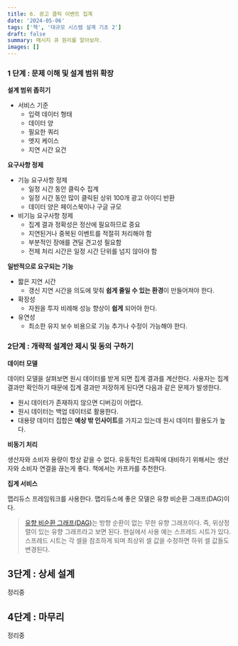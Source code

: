 ```yaml
---
title: 6. 광고 클릭 이벤트 집계
date: '2024-05-06'
tags: ['책', '대규모 시스템 설계 기초 2']
draft: false
summary: 메시지 큐 원리를 알아보자.
images: []
---
```


### 1 단계 : 문제 이해 및 설계 범위 확장

**설계 범위 좁히기**

- 서비스 기준
  - 입력 데이터 형태
  - 데이터 양
  - 필요한 쿼리
  - 엣지 케이스
  - 지연 시간 요건

**요구사항 정제**

- 기능 요구사항 정제
  - 일정 시간 동안 클릭수 집계
  - 일정 시간 동안 많이 클릭된 상위 100개 광고 아이디 반환
  - 데이터 양은 페이스북이나 구글 규모
- 비기능 요구사항 정제
  - 집계 결과 정확성은 정산에 필요하므로 중요
  - 지연된거나 중복된 이벤트를 적절히 처리해야 함
  - 부분적인 장애를 견딜 견고성 필요함
  - 전체 처리 시간은 일정 시간 단위를 넘지 않아야 함

**일반적으로 요구되는 기능**

- 짧은 지연 시간
  - 갱신 지연 시간을 의도에 맞춰 **쉽게 줄일 수 있는 환경**이 만들어져야 한다.
- 확장성
  - 자원을 투자 비례해 성능 향상이 **쉽게** 되어야 한다.
- 유연성
  - 최소한 유지 보수 비용으로 기능 추가나 수정이 가능해야 한다.

### 2단계 : 개략적 설계안 제시 및 동의 구하기

**데이터 모델**

데이터 모델을 살펴보면 원시 데이터를 받게 되면 집계 결과를 계산한다. 사용자는 집계 결과만 확인하기 때문에 집계 결과만 저장하게 된다면 다음과 같은 문제가 발생한다.

- 원시 데이터가 존재하지 않으면 디버깅이 어렵다.
- 원시 데이터는 백업 데이터로 활용한다.
- 대용량 데이터 집합은 **예상 밖 인사이트**를 가지고 있는데 원시 데이터 활용도가 높다.

**비동기 처리**

생산자와 소비자 용량이 항상 같을 수 없다. 유동적인 트래픽에 대비하기 위해서는 생산자와 소비자 연결을 끊는게 좋다. 책에서는 카프카를 추천한다.

**집계 서비스**

맵리듀스 프레임워크를 사용한다. 맵리듀스에 좋은 모델은 유향 비순환 그래프(DAG)이다.

> [유향 비순환 그래프(DAG)](https://ko.wikipedia.org/wiki/%EC%9C%A0%ED%96%A5_%EB%B9%84%EC%88%9C%ED%99%98_%EA%B7%B8%EB%9E%98%ED%94%84)는 방향 순환이 없는 무한 유향 그래프이다.
> 즉,  위상정렬이 있는 유향 그래프라고 보면 된다.
> 현실에서 사용 예는 스프레드 시트가 있다. 스프레드 시트는 각 셀을 참조하게 되며 최상위 셀 값을 수정하면 하위 셀 값들도 변경된다.

## 3단계 : 상세 설계

정리중

## 4단계 : 마무리

정리중
